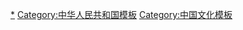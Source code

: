 [[Category:中华人民共和国文化|*]]
[[Category:中华人民共和国模板|Category:中华人民共和国模板]]
[[Category:中国文化模板|Category:中国文化模板]]